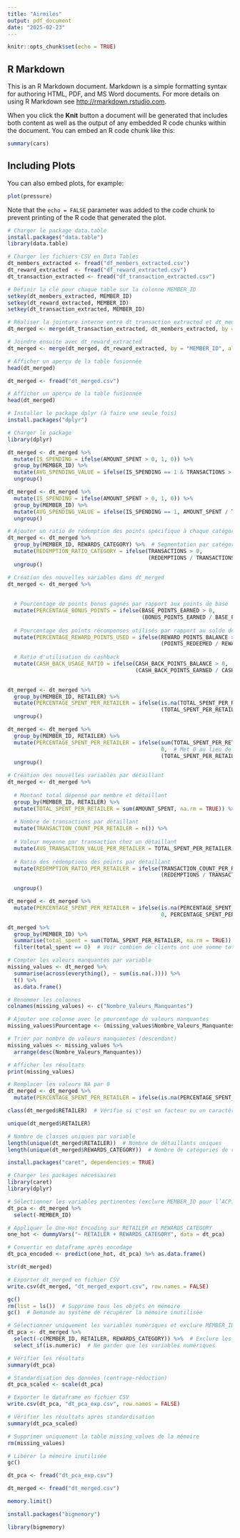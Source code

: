 ---
title: "Airmiles"
output: pdf_document
date: "2025-02-23"
---

```{r setup, include=FALSE}
knitr::opts_chunk$set(echo = TRUE)
```

## R Markdown

This is an R Markdown document. Markdown is a simple formatting syntax for authoring HTML, PDF, and MS Word documents. For more details on using R Markdown see <http://rmarkdown.rstudio.com>.

When you click the **Knit** button a document will be generated that includes both content as well as the output of any embedded R code chunks within the document. You can embed an R code chunk like this:

```{r cars}
summary(cars)
```

## Including Plots

You can also embed plots, for example:

```{r pressure, echo=FALSE}
plot(pressure)
```

Note that the `echo = FALSE` parameter was added to the code chunk to prevent printing of the R code that generated the plot.

```{r}
# Charger le package data.table
install.packages("data.table")
library(data.table)

```

```{r}
# Charger les fichiers CSV en Data Tables
dt_members_extracted <- fread("df_members_extracted.csv")
dt_reward_extracted  <- fread("df_reward_extracted.csv")
dt_transaction_extracted <- fread("df_transaction_extracted.csv")
```

```{r}
# Définir la clé pour chaque table sur la colonne MEMBER_ID
setkey(dt_members_extracted, MEMBER_ID)
setkey(dt_reward_extracted, MEMBER_ID)
setkey(dt_transaction_extracted, MEMBER_ID)

# Réaliser la jointure interne entre dt_transaction_extracted et dt_members_extracted
dt_merged <- merge(dt_transaction_extracted, dt_members_extracted, by = "MEMBER_ID", all = FALSE, allow.cartesian = TRUE)

# Joindre ensuite avec dt_reward_extracted
dt_merged <- merge(dt_merged, dt_reward_extracted, by = "MEMBER_ID", all = FALSE, allow.cartesian = TRUE)

# Afficher un aperçu de la table fusionnée
head(dt_merged)

```

```{r}
dt_merged <- fread("dt_merged.csv")
```

```{r}
# Afficher un aperçu de la table fusionnée
head(dt_merged)

```

```{r}
# Installer le package dplyr (à faire une seule fois)
install.packages("dplyr")

# Charger le package
library(dplyr)

```


```{r}
dt_merged <- dt_merged %>%
  mutate(IS_SPENDING = ifelse(AMOUNT_SPENT > 0, 1, 0)) %>%
  group_by(MEMBER_ID) %>%
  mutate(AVG_SPENDING_VALUE = ifelse(IS_SPENDING == 1 & TRANSACTIONS > 0, AMOUNT_SPENT / TRANSACTIONS, 0)) %>%
  ungroup()

```


```{r}
dt_merged <- dt_merged %>%
  mutate(IS_SPENDING = ifelse(AMOUNT_SPENT > 0, 1, 0)) %>%
  group_by(MEMBER_ID) %>%
  mutate(AVG_SPENDING_VALUE = ifelse(IS_SPENDING == 1, AMOUNT_SPENT / TRANSACTIONS, NA)) %>%
  ungroup()

```


```{r}
# Ajouter un ratio de rédemption des points spécifique à chaque catégorie de récompense
dt_merged <- dt_merged %>%
  group_by(MEMBER_ID, REWARDS_CATEGORY) %>%  # Segmentation par catégorie
  mutate(REDEMPTION_RATIO_CATEGORY = ifelse(TRANSACTIONS > 0, 
                                            (REDEMPTIONS / TRANSACTIONS) * 100, 0)) %>%
  ungroup()

```

```{r}

# Création des nouvelles variables dans dt_merged
dt_merged <- dt_merged %>%
  
  
  # Pourcentage de points bonus gagnés par rapport aux points de base
  mutate(PERCENTAGE_BONUS_POINTS = ifelse(BASE_POINTS_EARNED > 0, 
                                          (BONUS_POINTS_EARNED / BASE_POINTS_EARNED) * 100, 0)) %>%
  
  # Pourcentage des points récompenses utilisés par rapport au solde de points disponibles
  mutate(PERCENTAGE_REWARD_POINTS_USED = ifelse(REWARD_POINTS_BALANCE > 0, 
                                                (POINTS_REDEEMED / REWARD_POINTS_BALANCE) * 100, 0)) %>%
  
  # Ratio d'utilisation du cashback
  mutate(CASH_BACK_USAGE_RATIO = ifelse(CASH_BACK_POINTS_BALANCE > 0, 
                                        (CASH_BACK_POINTS_EARNED / CASH_BACK_POINTS_BALANCE) * 100, 0))
  


```

```{r}

dt_merged <- dt_merged %>%
  group_by(MEMBER_ID, RETAILER) %>%
  mutate(PERCENTAGE_SPENT_PER_RETAILER = ifelse(is.na(TOTAL_SPENT_PER_RETAILER), 0, 
                                                (TOTAL_SPENT_PER_RETAILER / sum(TOTAL_SPENT_PER_RETAILER, na.rm = TRUE)) * 100)) %>%
  ungroup()

```

```{r}
dt_merged <- dt_merged %>%
  group_by(MEMBER_ID, RETAILER) %>%
  mutate(PERCENTAGE_SPENT_PER_RETAILER = ifelse(sum(TOTAL_SPENT_PER_RETAILER, na.rm = TRUE) == 0, 
                                                0,  # Met 0 au lieu de NA
                                                (TOTAL_SPENT_PER_RETAILER / sum(TOTAL_SPENT_PER_RETAILER, na.rm = TRUE)) * 100)) %>%
  ungroup()

```


```{r}
# Création des nouvelles variables par détaillant
dt_merged <- dt_merged %>%
  
  # Montant total dépensé par membre et détaillant
  group_by(MEMBER_ID, RETAILER) %>%
  mutate(TOTAL_SPENT_PER_RETAILER = sum(AMOUNT_SPENT, na.rm = TRUE)) %>%
  
  # Nombre de transactions par détaillant
  mutate(TRANSACTION_COUNT_PER_RETAILER = n()) %>%
  
  # Valeur moyenne par transaction chez un détaillant
  mutate(AVG_TRANSACTION_VALUE_PER_RETAILER = TOTAL_SPENT_PER_RETAILER / TRANSACTION_COUNT_PER_RETAILER) %>%
  
  # Ratio des rédemptions des points par détaillant
  mutate(REDEMPTION_RATIO_PER_RETAILER = ifelse(TRANSACTION_COUNT_PER_RETAILER > 0, 
                                                (REDEMPTIONS / TRANSACTION_COUNT_PER_RETAILER) * 100, 0)) %>%
  
  ungroup()
```

```{r}
dt_merged <- dt_merged %>%
  mutate(PERCENTAGE_SPENT_PER_RETAILER = ifelse(is.na(PERCENTAGE_SPENT_PER_RETAILER) & TRANSACTIONS > 0, 
                                                0, PERCENTAGE_SPENT_PER_RETAILER))


```

```{r}
dt_merged %>%
  group_by(MEMBER_ID) %>%
  summarise(total_spent = sum(TOTAL_SPENT_PER_RETAILER, na.rm = TRUE)) %>%
  filter(total_spent == 0)  # Voir combien de clients ont une somme totale de dépenses = 0

```


```{r}

# Compter les valeurs manquantes par variable
missing_values <- dt_merged %>%
  summarise(across(everything(), ~ sum(is.na(.)))) %>%
  t() %>%
  as.data.frame()

# Renommer les colonnes
colnames(missing_values) <- c("Nombre_Valeurs_Manquantes")

# Ajouter une colonne avec le pourcentage de valeurs manquantes
missing_values$Pourcentage <- (missing_values$Nombre_Valeurs_Manquantes / nrow(dt_merged)) * 100

# Trier par nombre de valeurs manquantes (descendant)
missing_values <- missing_values %>%
  arrange(desc(Nombre_Valeurs_Manquantes))

# Afficher les résultats
print(missing_values)

```


```{r}

# Remplacer les valeurs NA par 0
dt_merged <- dt_merged %>%
  mutate(PERCENTAGE_SPENT_PER_RETAILER = ifelse(is.na(PERCENTAGE_SPENT_PER_RETAILER), 0, PERCENTAGE_SPENT_PER_RETAILER))

```

```{r}
class(dt_merged$RETAILER)  # Vérifie si c'est un facteur ou un caractère

```
```{r}
unique(dt_merged$RETAILER)

```
```{r}
# Nombre de classes uniques par variable
length(unique(dt_merged$RETAILER))  # Nombre de détaillants uniques
length(unique(dt_merged$REWARDS_CATEGORY))  # Nombre de catégories de récompenses uniques

```
```{r}
install.packages("caret", dependencies = TRUE)

```


```{r}
# Charger les packages nécessaires
library(caret)
library(dplyr)

```

```{r}

# Sélectionner les variables pertinentes (exclure MEMBER_ID pour l’ACP)
dt_pca <- dt_merged %>%
  select(-MEMBER_ID)

```

```{r}

# Appliquer le One-Hot Encoding sur RETAILER et REWARDS_CATEGORY
one_hot <- dummyVars("~ RETAILER + REWARDS_CATEGORY", data = dt_pca)  

```

```{r}

# Convertir en dataframe après encodage
dt_pca_encoded <- predict(one_hot, dt_pca) %>% as.data.frame()
```



```{r}
str(dt_merged)

```



```{r}
# Exporter dt_merged en fichier CSV
write.csv(dt_merged, "dt_merged_export.csv", row.names = FALSE)
```

```{r}
gc()
rm(list = ls())  # Supprime tous les objets en mémoire
gc()  # Demande au système de récupérer la mémoire inutilisée

```




```{r}

# Sélectionner uniquement les variables numériques et exclure MEMBER_ID, RETAILER, REWARDS_CATEGORY
dt_pca <- dt_merged %>%
  select(-c(MEMBER_ID, RETAILER, REWARDS_CATEGORY)) %>%  # Exclure les variables qualitatives
  select_if(is.numeric)  # Ne garder que les variables numériques

```

```{r}
# Vérifier les résultats 
summary(dt_pca)
```

```{r}
# Standardisation des données (centrage-réduction)
dt_pca_scaled <- scale(dt_pca)

```

```{r}
# Exporter le dataframe en fichier CSV
write.csv(dt_pca, "dt_pca_exp.csv", row.names = FALSE)
```


```{r}

# Vérifier les résultats après standardisation
summary(dt_pca_scaled)
```


```{r}
# Supprimer uniquement la table missing_values de la mémoire
rm(missing_values)

# Libérer la mémoire inutilisée
gc()

```

```{r}
dt_pca <- fread("dt_pca_exp.csv")
```

```{r}
dt_merged <- fread("dt_merged.csv")
```

```{r}
memory.limit()

```

```{r}
install.packages("bigmemory")

```
```{r}
library(bigmemory)

```

```{r}

```





